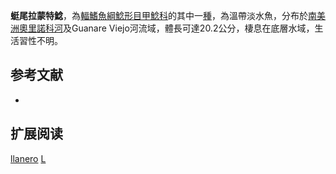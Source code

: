 {{Speciesbox
| name = 蜓尾拉蒙特鯰
| image = 
| image_width = 250px
| image_caption = 
| status = NE
| status_system = IUCN3.1
| genus = Lamontichthys
| species = llanero
| authority = Taphorn & Lilyestrom, 1984
| synonyms = 
}}

'''蜓尾拉蒙特鯰'''，為[[輻鰭魚綱|輻鰭魚綱]][[鯰形目|鯰形目]][[甲鯰科|甲鯰科]]的其中一[[種|種]]，為溫帶淡水魚，分布於[[南美洲|南美洲]][[奧里諾科河|奧里諾科河]]及Guanare Viejo河流域，體長可達20.2公分，棲息在底層水域，生活習性不明。
==参考文献==
*{{FishBase_species|genus=Lamontichthys|species=llanero |year=2014|month=11}}

== 扩展阅读 ==
{{refbegin}}
{{wikispecies-inline|Lamontichthys llanero|蜓尾拉蒙特鯰}}
{{refend}}
{{Taxonbar|from=Q3764825}}

[[Category:拉蒙特鯰屬|llanero]]
[[Category:1984年描述的魚類|L]]